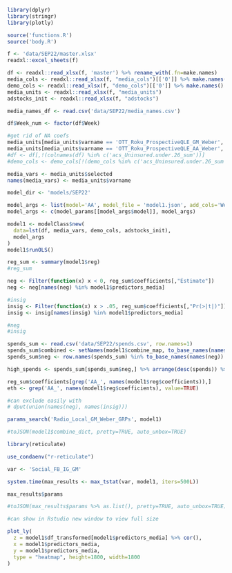 ```r
library(dplyr)
library(stringr)
library(plotly)

source('functions.R')
source('body.R')
```

```r
f <- 'data/SEP22/master.xlsx'
readxl::excel_sheets(f)

df <- readxl::read_xlsx(f, 'master') %>% rename_with(.fn=make.names)
media_cols <- readxl::read_xlsx(f, "media_cols")[['0']] %>% make.names()
demo_cols <- readxl::read_xlsx(f, "demo_cols")[['0']] %>% make.names()
media_units <- readxl::read_xlsx(f, "media_units")
adstocks_init <- readxl::read_xlsx(f, "adstocks")

media_names_df <- read.csv('data/SEP22/media_names.csv')
```

```r
df$Week_num <- factor(df$Week)

#get rid of NA coefs
media_units[media_units$varname == 'OTT_Roku_ProspectiveQLE_GM_Weber', 'selected'] = 'OTT_Roku_ProspectiveQLE_GM_Weber_Impressions'
media_units[media_units$varname == 'OTT_Roku_ProspectiveQLE_AA_Weber', 'selected'] = 'OTT_Roku_ProspectiveQLE_AA_Weber_Impressions'
#df <- df[,!(colnames(df) %in% c('acs_Uninsured.under.26_sum'))]
#demo_cols <- demo_cols[!(demo_cols %in% c('acs_Uninsured.under.26_sum'))]
```

```r
media_vars <- media_units$selected
names(media_vars) <- media_units$varname
```

```r
model_dir <- 'models/SEP22'
```

```r
model_args <- list(model='AA', model_file = 'model1.json', add_cols='Week_num', log=TRUE, scale=1)
model_args <- c(model_params[[model_args$model]], model_args)

model1 <- modelClass$new(
  data=lst(df, media_vars, demo_cols, adstocks_init),
  model_args
)
model1$runOLS()

reg_sum <- summary(model1$reg)
#reg_sum
```

```r
neg <- Filter(function(x) x < 0, reg_sum$coefficients[,"Estimate"])
neg <- neg[names(neg) %in% model1$predictors_media]

#insig
insig <- Filter(function(x) x > .05, reg_sum$coefficients[,"Pr(>|t|)"])
insig <- insig[names(insig) %in% model1$predictors_media]

#neg
#insig

spends_sum <- read.csv('data/SEP22/spends.csv', row.names=1)
spends_sum$combined <- setNames(model1$combine_map, to_base_names(names(model1$combine_map)))[row.names(spends_sum)]
spends_sum$neg <- row.names(spends_sum) %in% to_base_names(names(neg))

high_spends <- spends_sum[spends_sum$neg,] %>% arrange(desc(spends)) %>% slice(1:3) %>% row.names()

reg_sum$coefficients[grep('AA_', names(model1$reg$coefficients)),]
eth <- grep('AA_', names(model1$reg$coefficients), value=TRUE)

#can exclude easily with
# dput(union(names(neg), names(insig)))
```


```r
params_search('Radio_Local_GM_Weber_GRPs', model1)

#toJSON(model1$combine_dict, pretty=TRUE, auto_unbox=TRUE)
```

```r
library(reticulate)

use_condaenv("r-reticulate")
```

```r
var <- 'Social_FB_IG_GM'

system.time(max_results <- max_tstat(var, model1, iters=500L)) 

max_results$params

#toJSON(max_results$params %>% as.list(), pretty=TRUE, auto_unbox=TRUE)
```

```r
#can show in Rstudio new window to view full size

plot_ly(
  z = model1$df_transformed[model1$predictors_media] %>% cor(),
  x = model1$predictors_media,
  y = model1$predictors_media,
  type = "heatmap", height=1800, width=1800
)
```
